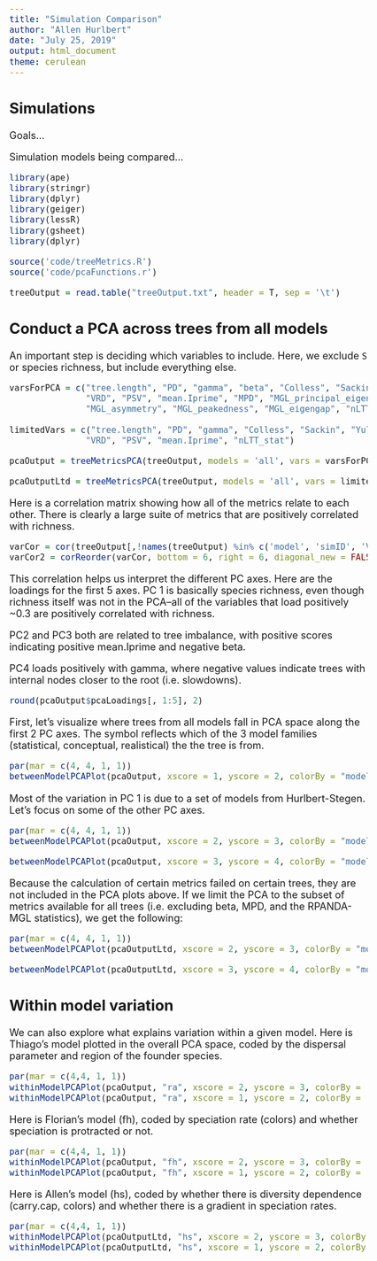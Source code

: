 ```yaml
---
title: "Simulation Comparison"
author: "Allen Hurlbert"
date: "July 25, 2019"
output: html_document
theme: cerulean
---
```


<style type="text/css">

body{ /* Normal */
      font-size: 18px;
}
</style>

## Simulations

Goals...

Simulation models being compared...

```r
library(ape)
library(stringr)
library(dplyr)
library(geiger)
library(lessR)
library(gsheet)
library(dplyr)

source('code/treeMetrics.R')
source('code/pcaFunctions.r')

treeOutput = read.table("treeOutput.txt", header = T, sep = '\t')

```

## Conduct a PCA across trees from all models

An important step is deciding which variables to include. Here, we exclude `S` or species richness, but include everything else.

```r
varsForPCA = c("tree.length", "PD", "gamma", "beta", "Colless", "Sackin", "Yule.PDA.ratio", "MRD",
               "VRD", "PSV", "mean.Iprime", "MPD", "MGL_principal_eigenvalue",
               "MGL_asymmetry", "MGL_peakedness", "MGL_eigengap", "nLTT_stat")

limitedVars = c("tree.length", "PD", "gamma", "Colless", "Sackin", "Yule.PDA.ratio", "MRD",
               "VRD", "PSV", "mean.Iprime", "nLTT_stat")

pcaOutput = treeMetricsPCA(treeOutput, models = 'all', vars = varsForPCA)

pcaOutputLtd = treeMetricsPCA(treeOutput, models = 'all', vars = limitedVars)
```

Here is a correlation matrix showing how all of the metrics relate to each other. There is clearly a large suite of metrics that are positively correlated with richness.

``` r

varCor = cor(treeOutput[,!names(treeOutput) %in% c('model', 'simID', 'VPD')], use = "pairwise.complete.obs")
varCor2 = corReorder(varCor, bottom = 6, right = 6, diagonal_new = FALSE)

```

This correlation helps us interpret the different PC axes. Here are the loadings for the first 5 axes. PC 1 is basically species richness, even though richness itself was not in the PCA--all of the variables that load positively ~0.3 are positively correlated with richness.

PC2 and PC3 both are related to tree imbalance, with positive scores indicating positive mean.Iprime and negative beta.

PC4 loads positively with gamma, where negative values indicate trees with internal nodes closer to the root (i.e. slowdowns).
```r
round(pcaOutput$pcaLoadings[, 1:5], 2)
```

First, let's visualize where trees from all models fall in PCA space along the first 2 PC axes. The symbol reflects which of the 3 model families (statistical, conceptual, realistical) the the tree is from. 
```r

par(mar = c(4, 4, 1, 1))
betweenModelPCAPlot(pcaOutput, xscore = 1, yscore = 2, colorBy = "model", pchBy = "ModelFamily", cex = 1.3)

```

Most of the variation in PC 1 is due to a set of models from Hurlbert-Stegen. Let's focus on some of the other PC axes.

```r
par(mar = c(4, 4, 1, 1))
betweenModelPCAPlot(pcaOutput, xscore = 2, yscore = 3, colorBy = "model", pchBy = "ModelFamily", cex = 1.3)

betweenModelPCAPlot(pcaOutput, xscore = 3, yscore = 4, colorBy = "model", pchBy = "ModelFamily", cex = 1.3)
```


Because the calculation of certain metrics failed on certain trees, they are not included in the PCA plots above. If we limit the PCA to the subset of metrics available for all trees (i.e. excluding beta, MPD, and the RPANDA-MGL statistics), we get the following:

```r
par(mar = c(4, 4, 1, 1))
betweenModelPCAPlot(pcaOutputLtd, xscore = 2, yscore = 3, colorBy = "model", pchBy = "ModelFamily", cex = 1.3)

betweenModelPCAPlot(pcaOutputLtd, xscore = 3, yscore = 4, colorBy = "model", pchBy = "ModelFamily", cex = 1.3)
```

## Within model variation
We can also explore what explains variation within a given model. Here is Thiago's model plotted in the overall PCA space, coded by the dispersal parameter and region of the founder species.

``` r
par(mar = c(4,4, 1, 1))
withinModelPCAPlot(pcaOutput, "ra", xscore = 2, yscore = 3, colorBy = 'Dispersal', pchBy = 'Founder', cex = 2)
withinModelPCAPlot(pcaOutput, "ra", xscore = 1, yscore = 2, colorBy = 'Dispersal', pchBy = 'Founder', cex = 2)

```

Here is Florian's model (fh), coded by speciation rate (colors) and whether speciation is protracted or not.

``` r
par(mar = c(4,4, 1, 1))
withinModelPCAPlot(pcaOutput, "fh", xscore = 2, yscore = 3, colorBy = 'speciationRate', pchBy = 'protracted', cex = 2)
withinModelPCAPlot(pcaOutput, "fh", xscore = 1, yscore = 2, colorBy = 'speciationRate', pchBy = 'protracted', cex = 2)

```

Here is Allen's model (hs), coded by whether there is diversity dependence (carry.cap, colors) and whether there is a gradient in speciation rates.

``` r
par(mar = c(4,4, 1, 1))
withinModelPCAPlot(pcaOutputLtd, "hs", xscore = 2, yscore = 3, colorBy = 'carry.cap', pchBy = 'specn.gradient', cex = 2)
withinModelPCAPlot(pcaOutputLtd, "hs", xscore = 1, yscore = 2, colorBy = 'carry.cap', pchBy = 'specn.gradient', cex = 2)

```
